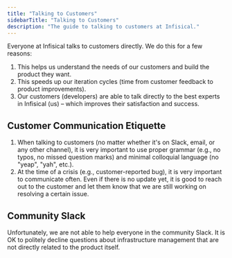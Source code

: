 ```yaml
---
title: "Talking to Customers"
sidebarTitle: "Talking to Customers"
description: "The guide to talking to customers at Infisical."
---
```


Everyone at Infisical talks to customers directly. We do this for a few reasons: 
1. This helps us understand the needs of our customers and build the product they want.
2. This speeds up our iteration cycles (time from customer feedback to product improvements). 
3. Our customers (developers) are able to talk directly to the best experts in Infisical (us) – which improves their satisfaction and success.

## Customer Communication Etiquette

1. When talking to customers (no matter whether it's on Slack, email, or any other channel), it is very important to use proper grammar (e.g., no typos, no missed question marks) and minimal colloquial language (no "yeap", "yah", etc.). 
2. At the time of a crisis (e.g., customer-reported bug), it is very important to communicate often. Even if there is no update yet, it is good to reach out to the customer and let them know that we are still working on resolving a certain issue.

## Community Slack

Unfortunately, we are not able to help everyone in the community Slack. It is OK to politely decline questions about infrastructure management that are not directly related to the product itself.

